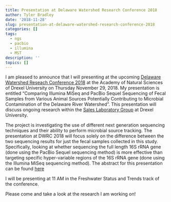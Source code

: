 ```yaml
---
title: Presentation at Delaware Watershed Research Conference 2018
author: Tyler Bradley
date: '2018-11-28'
slug: presentation-at-delaware-watershed-research-conference-2018
categories: []
tags:
  - ngs
  - pacbio
  - illumina
  - MST
description: ''
topics: []
---
```


I am pleased to announce that I will presenting at the upcoming [Delaware Watershed Reseach Conference 2018](https://ansp.org/research/environmental-research/projects/watershed-protection-program/delaware-watershed-research-conference/) at the Academy of Natural Sciences of Drexel University on Thursday November 29, 2018. My presentation is entitled "Comparing Illumina MiSeq and PacBio Sequel Sequencing of Fecal Samples from Various Animal Sources Potentially Contributing to Microbial Contamination of the Delaware River Watershed". This presentation will discuss ongoing research within the [Sales Laboratory Group](http://microbes.cae.drexel.edu/people/dr-sales) at Drexel University. 

The project is investigating the use of different next generation sequencing techniques and their ability to perform microbial source tracking. The presentation at DWRC 2018 will focus solely on the difference between the two sequencing results for just the fecal samples collected in this study. Specifically, looking at whether sequencing the full length 16S rRNA gene (done using the PacBio Sequel sequencing method) is more effective than targeting specific hyper-variable regions of the 16S rRNA gene (done using the Illumina MiSeq sequencing method). The abstract for this presentation can be found [here](https://tbradley1013.github.io/presentations/)

I will be presenting at 11 AM in the Freshwater Status and Trends track of the conference.


Please come and take a look at the research I am working on!

